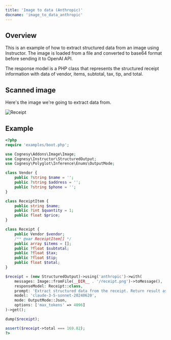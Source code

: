 ```yaml
---
title: 'Image to data (Anthropic)'
docname: 'image_to_data_anthropic'
---
```


## Overview

This is an example of how to extract structured data from an image using
Instructor. The image is loaded from a file and converted to base64 format
before sending it to OpenAI API.

The response model is a PHP class that represents the structured receipt
information with data of vendor, items, subtotal, tax, tip, and total.


## Scanned image

Here's the image we're going to extract data from.

![Receipt](/images/receipt.png)


## Example

```php
<?php
require 'examples/boot.php';

use Cognesy\Addons\Image\Image;
use Cognesy\Instructor\StructuredOutput;
use Cognesy\Polyglot\Inference\Enums\OutputMode;

class Vendor {
    public ?string $name = '';
    public ?string $address = '';
    public ?string $phone = '';
}

class ReceiptItem {
    public string $name;
    public ?int $quantity = 1;
    public float $price;
}

class Receipt {
    public Vendor $vendor;
    /** @var ReceiptItem[] */
    public array $items = [];
    public ?float $subtotal;
    public ?float $tax;
    public ?float $tip;
    public float $total;
}

$receipt = (new StructuredOutput)->using('anthropic')->with(
    messages: Image::fromFile(__DIR__ . '/receipt.png')->toMessage(),
    responseModel: Receipt::class,
    prompt: 'Extract structured data from the receipt. Return result as JSON following this schema: <|json_schema|>',
    model: 'claude-3-5-sonnet-20240620',
    mode: OutputMode::Json,
    options: ['max_tokens' => 4096]
)->get();

dump($receipt);

assert($receipt->total === 169.82);
?>
```

